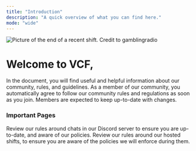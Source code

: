 ```yaml
---
title: "Introduction"
description: "A quick overview of what you can find here."
mode: "wide"
---
```


<img
  src="/images/image_2025-09-22_155546563.png"
  alt="Picture of the end of a recent shift. Credit to gamblingradio"
  className="mx-auto"
/>

# Welcome to VCF,

In the document, you will find useful and helpful information about our community, rules, and guidelines. As a member of our community, you automatically agree to follow our community rules and regulations as soon as you join. Members are expected to keep up-to-date with changes.

### Important Pages

<Columns cols={2}>
  <Card title="Discord Rules" icon="discord" href="/community-rules/chat-rules">
    Review our rules around chats in our Discord server to ensure you are up-to-date, and aware of our policies.
  </Card>
  <Card title="Shift Rules" icon="clock" href="/community-rules/shift-rules">
    Review our rules around our hosted shifts, to ensure you are aware of the policies we will enforce during them.
  </Card>
</Columns>